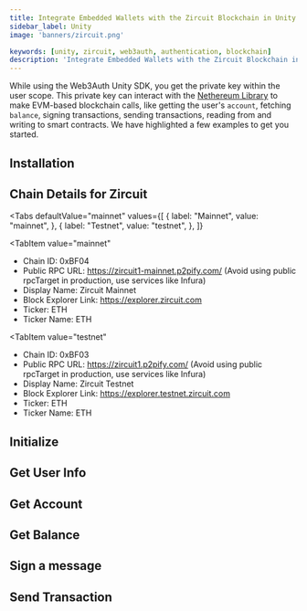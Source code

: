 ```yaml
---
title: Integrate Embedded Wallets with the Zircuit Blockchain in Unity
sidebar_label: Unity
image: 'banners/zircuit.png'

keywords: [unity, zircuit, web3auth, authentication, blockchain]
description: 'Integrate Embedded Wallets with the Zircuit Blockchain in Unity | Embedded Wallets'
---
```



<SEO
  title="Integrate Embedded Wallets with the Zircuit Blockchain in Unity"
  description="Integrate Embedded Wallets with the Zircuit Blockchain in Unity | Embedded Wallets"
  image="https://web3auth.io/docs/banners/zircuit.png"
  slug="/embedded-wallets/connect-blockchain/evm/zircuit/unity"
/>

While using the Web3Auth Unity SDK, you get the private key within the user scope. This private key can interact with the [Nethereum Library](https://nethereum.com/) to make EVM-based blockchain calls, like getting the user's `account`, fetching `balance`, signing transactions, sending transactions, reading from and writing to smart contracts. We have highlighted a few examples to get you started.

## Installation

<InstallationSnippet />

## Chain Details for Zircuit

<Tabs
 defaultValue="mainnet"
  values={[
    { label: "Mainnet", value: "mainnet", },
    { label: "Testnet", value: "testnet", },
  ]}
>
<TabItem
  value="mainnet"
>

- Chain ID: 0xBF04
- Public RPC URL: https://zircuit1-mainnet.p2pify.com/ (Avoid using public rpcTarget in production, use services like Infura)
- Display Name: Zircuit Mainnet
- Block Explorer Link: https://explorer.zircuit.com
- Ticker: ETH
- Ticker Name: ETH

</TabItem>

<TabItem
  value="testnet"
>

- Chain ID: 0xBF03
- Public RPC URL: https://zircuit1.p2pify.com/ (Avoid using public rpcTarget in production, use services like Infura)
- Display Name: Zircuit Testnet
- Block Explorer Link: https://explorer.testnet.zircuit.com
- Ticker: ETH
- Ticker Name: ETH

</TabItem>
</Tabs>

## Initialize

<InitialisationSnippet />

## Get User Info

<UserInfoSnippet />

## Get Account

<GetAccountSnippet />

## Get Balance

<GetBalanceSnippet />

## Sign a message

<SignMessageSnippet />

## Send Transaction

<SendTransactionSnippet />
